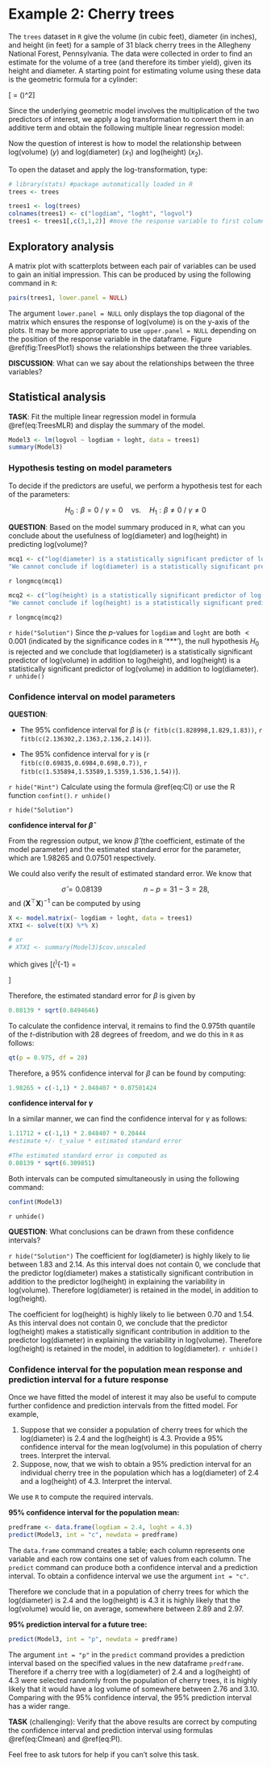 # Example 2: Cherry trees

The `trees` dataset in `R` give the volume (in cubic feet), diameter (in inches), and height (in feet) for a sample of 31 black cherry trees in the Allegheny National Forest, Pennsylvania. The data were collected in order to find an estimate for the volume of a tree (and therefore its timber yield), given its height and diameter. A starting point for estimating volume using these data is the geometric formula for a cylinder:

\[\mathrm{volume} = \pi \times \left(\frac{\mathrm{diameter}}{2}\right)^2\times \mathrm{height}\]

Since the underlying geometric model involves the multiplication of the two predictors of interest, we apply a log transformation to convert them in an additive term and obtain the following multiple linear regression model:

\begin{equation}
\log(\mathrm{volume}_i) = \alpha+\beta \log(\mathrm{diameter}_i)+\gamma \log(\mathrm{height}_i)+\epsilon_i, \quad \epsilon_i \sim N(0, \sigma^2), \quad i=1,\ldots,31 (\#eq:TreesMLR)
\end{equation}

Now the question of interest is how to model the relationship between log(volume) ($y$) and log(diameter) ($x_1$) and log(height) ($x_2$). 

To open the dataset and apply the log-transformation, type:
```r
# library(stats) #package automatically loaded in R
trees <- trees

trees1 <- log(trees)
colnames(trees1) <- c("logdiam", "loght", "logvol")
trees1 <- trees1[,c(3,1,2)] #move the response variable to first column to facilitate the subsequent visualisation
```


## Exploratory analysis

A matrix plot with scatterplots between each pair of variables can be used to gain an initial impression. This can be produced by using the following command in `R`:

```r
pairs(trees1, lower.panel = NULL)
```

The argument `lower.panel = NULL` only displays the top diagonal of the matrix which ensures the response of log(volume) is on the y-axis of the plots. It may be more appropriate to use `upper.panel = NULL` depending on the position of the response variable in the dataframe. Figure \@ref(fig:TreesPlot1) shows the relationships between the three variables.

**DISCUSSION**: What can we say about the relationships between the three variables?

## Statistical analysis

**TASK**: Fit the multiple linear regression model in formula \@ref(eq:TreesMLR) and display the summary of the model. 

```r
Model3 <- lm(logvol ~ logdiam + loght, data = trees1)
summary(Model3)
```

### Hypothesis testing on model parameters

To decide if the predictors are useful, we perform a hypothesis test for each of the parameters:

$$H_0: \beta = 0 \ /\ \gamma = 0 \quad \text{vs.} \quad H_1: \beta \ne 0 \ / \ \gamma \ne 0$$

**QUESTION**: Based on the model summary produced in `R`, what can you conclude about the usefulness of log(diameter) and log(height) in predicting log(volume)? 

```r
mcq1 <- c("log(diameter) is a statistically significant predictor of log(volume)", answer ="log(diameter) is a statistically significant predictor of log(volume) in addition to log(height).", "log(diameter) is not a statistically significant predictor of log(volume).", 
"We cannot conclude if log(diameter) is a statistically significant predictor of log(volume).")
```
`r longmcq(mcq1)`
```r
mcq2 <- c("log(height) is a statistically significant predictor of log(volume).", answer ="log(height) is a statistically significant predictor of log(volume) in addition to log(diameter).", "log(height) is not a statistically significant predictor of log(volume) in addition to log(diameter).", 
"We cannot conclude if log(height) is a statistically significant predictor of log(volume).")
```
`r longmcq(mcq2)`

`r hide("Solution")`
Since the $p$-values for `logdiam` and `loght` are both $< 0.001$ (indicated by the significance codes in `R` '***'), the null hypothesis $H_0$ is rejected and we conclude that log(diameter) is a statistically significant predictor of log(volume) in addition to log(height), and log(height) is a statistically significant predictor of log(volume) in addition to log(diameter).
`r unhide()`

### Confidence interval on model parameters

**QUESTION**: 

* The 95% confidence interval for $\beta$ is (`r fitb(c(1.828998,1.829,1.83))`, `r fitb(c(2.136302,2.1363,2.136,2.14))`).

* The 95% confidence interval for $\gamma$ is (`r fitb(c(0.69835,0.6984,0.698,0.7))`, `r fitb(c(1.535894,1.53589,1.5359,1.536,1.54))`).

`r hide("Hint")`
Calculate using the formula \@ref(eq:CI) or use the R function `confint()`.
`r unhide()`

`r hide("Solution")`

**confidence interval for $\hat{\beta}$**

From the regression output, we know $\hat{\beta}$ (the coefficient, estimate of the model parameter) and the estimated standard error for the parameter, which are 1.98265 and 0.07501 respectively. 

We could also verify the result of estimated standard error. We know that

$$\hat{\sigma} = 0.08139 \quad\quad\quad\quad\quad n-p = 31 - 3 = 28,$$
and $(\mathbf{X}^\top\mathbf{X})^{-1}$ can be computed by using
```r
X <- model.matrix(~ logdiam + loght, data = trees1)
XTXI <- solve(t(X) %*% X)

# or
# XTXI <- summary(Model3)$cov.unscaled
```

which gives
\[(\mathbf{X}^\top\mathbf{X})^{-1} = \begin{bmatrix}
96.572067 & 3.1392672 & -24.165092\\
3.139267 & 0.8494646 & -1.227489\\
-24.165092 & -1.2274894 & 6.309851
\end{bmatrix}\]

Therefore, the estimated standard error for $\beta$ is given by
```r
0.08139 * sqrt(0.8494646)
```

To calculate the confidence interval, it remains to find the 0.975th quantile of the $t$-distribution with 28 degrees of freedom, and we do this in `R` as follows:
```r
qt(p = 0.975, df = 28)
```

Therefore, a 95% confidence interval for $\beta$ can be found by computing:
```r
1.98265 + c(-1,1) * 2.048407 * 0.07501424
```

**confidence interval for $\gamma$**

In a similar manner, we can find the confidence interval for $\gamma$ as follows: 
```r
1.11712 + c(-1,1) * 2.048407 * 0.20444
#estimate +/- t_value * estimated standard error

#The estimated standard error is computed as
0.08139 * sqrt(6.309851)
```

Both intervals can be computed simultaneously in \texttt{R} using the following command:
```r
confint(Model3)
```

`r unhide()`

**QUESTION**: What conclusions can be drawn from these confidence intervals? 

`r hide("Solution")`
The coefficient for log(diameter) is highly likely to lie between 1.83 and 2.14. As this interval does not contain 0, we conclude that the predictor log(diameter) makes a statistically significant contribution in addition to the predictor log(height) in explaining the variability in log(volume). Therefore log(diameter) is retained in the model, in addition to log(height). 

The coefficient for log(height) is highly likely to lie between 0.70 and 1.54. As this interval does not contain 0, we conclude that the predictor log(height) makes a statistically significant contribution in addition to the predictor log(diameter) in explaining the variability in log(volume). Therefore log(height) is retained in the model, in addition to log(diameter). 
`r unhide()`

### Confidence interval for the population mean response and prediction interval for a future response

Once we have fitted the model of interest it may also be useful to compute further confidence and prediction intervals from the fitted model. For example,

1. Suppose that we consider a population of cherry trees for which the log(diameter) is 2.4 and the log(height) is 4.3. Provide a 95% confidence interval for the mean log(volume) in this population of cherry trees. Interpret the interval.
2. Suppose, now, that we wish to obtain a 95% prediction interval for an individual cherry tree in the population which has a log(diameter) of 2.4 and a log(height) of 4.3. Interpret the interval.

We use `R` to compute the required intervals.

**95% confidence interval for the population mean:**

```r
predframe <- data.frame(logdiam = 2.4, loght = 4.3)
predict(Model3, int = "c", newdata = predframe)
```

The `data.frame` command creates a table; each column represents one variable and each row contains one set of values from each column. The `predict` command can produce both a confidence interval and a prediction interval. To obtain a confidence interval we use the argument `int = "c"`.

Therefore we conclude that in a population of cherry trees for which the log(diameter) is 2.4 and the log(height) is 4.3 it is highly likely that the log(volume) would lie, on average, somewhere between 2.89 and 2.97.

**95% prediction interval for a future tree:**
```r
predict(Model3, int = "p", newdata = predframe)
```

The argument `int = "p"` in the `predict` command provides a prediction interval based on the specified values in the new dataframe `predframe`. Therefore if a cherry tree with a log(diameter) of 2.4 and a log(height) of 4.3 were selected randomly from the population of cherry trees, it is highly likely that it would have a log volume of somewhere between 2.76 and 3.10. Comparing with the 95% confidence interval, the 95% prediction interval has a wider range. 

**TASK** (challenging): Verify that the above results are correct by computing the confidence interval and prediction interval using formulas \@ref(eq:CImean) and \@ref(eq:PI). 

Feel free to ask tutors for help if you can't solve this task. 


